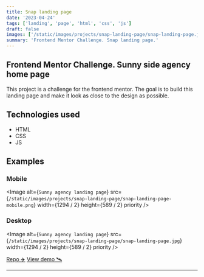 ```yaml
---
title: Snap landing page
date: '2023-04-24'
tags: ['landing', 'page', 'html', 'css', 'js']
draft: false
images: ['/static/images/projects/snap-landing-page/snap-landing-page.jpg', '/static/images/projects/snap-landing-page/snap-landing-page-mobile.png']
summary: 'Frontend Mentor Challenge. Snap landing page.'
---
```


## Frontend Mentor Challenge. Sunny side agency home page

This project is a challenge for the frontend mentor. The goal is to build this landing page and make it look as close to the design as possible.

## Technologies used

- HTML
- CSS
- JS

## Examples

### Mobile

<Image
  alt={`Sunny agency landing page`}
  src={`/static/images/projects/snap-landing-page/snap-landing-page-mobile.png`}
  width={1294 / 2}
  height={589 / 2}
  priority
/>

### Desktop

<Image
  alt={`Sunny agency landing page`}
  src={`/static/images/projects/snap-landing-page/snap-landing-page.jpg`}
  width={1294 / 2}
  height={589 / 2}
  priority
/>

[Repo ✈️](https://github.com/robert-ds/snap-landing-page)
[View  demo 🛰](https://robert-ds.github.io/snap-landing-page/)

---
